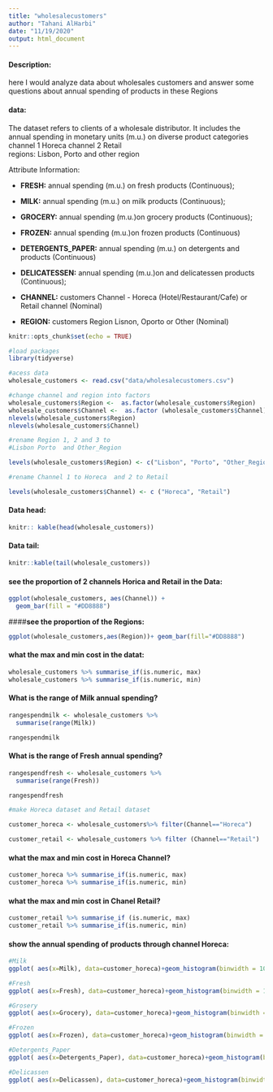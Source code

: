 ```yaml
---
title: "wholesalecustomers"
author: "Tahani AlHarbi"
date: "11/19/2020"
output: html_document
---
```

#### **Description:**

here I would analyze data about wholesales customers and answer some questions 
about annual spending of products in these Regions  

#### **data:** 
The dataset  refers to clients of a wholesale distributor.
It includes the annual spending in monetary units (m.u.) 
on diverse product categories
channel 1 Horeca channel 2 Retail  
regions: Lisbon, Porto and  other region 

Attribute Information:

- **FRESH:** annual spending (m.u.) on fresh products (Continuous);

- **MILK:** annual spending (m.u.) on milk products (Continuous);

- **GROCERY:** annual spending (m.u.)on grocery products (Continuous);

- **FROZEN:** annual spending (m.u.)on frozen products (Continuous)

- **DETERGENTS_PAPER:** annual spending (m.u.) on detergents and products (Continuous)

- **DELICATESSEN:** annual spending (m.u.)on and delicatessen products (Continuous);

- **CHANNEL:** customers Channel - Horeca (Hotel/Restaurant/Cafe) or Retail channel (Nominal)

- **REGION:** customers Region Lisnon, Oporto or Other (Nominal)


```r
knitr::opts_chunk$set(echo = TRUE)
```


```r
#load packages
library(tidyverse)
```



```r
#acess data 
wholesale_customers <- read.csv("data/wholesalecustomers.csv")
```

```r

#change channel and region into factors 
wholesale_customers$Region <-  as.factor(wholesale_customers$Region) 
wholesale_customers$Channel <-  as.factor (wholesale_customers$Channel)
nlevels(wholesale_customers$Region)
nlevels(wholesale_customers$Channel)

```

```r

#rename Region 1, 2 and 3 to 
#Lisbon Porto  and Other_Region

levels(wholesale_customers$Region) <- c("Lisbon", "Porto", "Other_Region")

#rename Channel 1 to Horeca  and 2 to Retail

levels(wholesale_customers$Channel) <- c ("Horeca", "Retail")


```



#### **Data head:**
```r
knitr:: kable(head(wholesale_customers))
```



#### **Data tail:**
```r
knitr::kable(tail(wholesale_customers))
```

#### **see the proportion of 2 channels  Horica and Retail in the Data:** 

```r

ggplot(wholesale_customers, aes(Channel)) +
  geom_bar(fill = "#DD8888") 

```

####**see the proportion of the Regions:**  

```r
ggplot(wholesale_customers,aes(Region))+ geom_bar(fill="#DD8888")
```

#### **what the max and min cost in the datat:**
```r

wholesale_customers %>% summarise_if(is.numeric, max)
wholesale_customers %>% summarise_if(is.numeric, min)

```

#### **What is the range of Milk annual spending?** 

```r

rangespendmilk <- wholesale_customers %>%
  summarise(range(Milk))

rangespendmilk

```

#### **What is the range of Fresh annual spending?** 

```r

rangespendfresh <- wholesale_customers %>%
  summarise(range(Fresh))

rangespendfresh
```

```r

#make Horeca dataset and Retail dataset 

customer_horeca <- wholesale_customers%>% filter(Channel=="Horeca")

customer_retail <- wholesale_customers %>% filter (Channel=="Retail")

```

#### **what the max and min cost in Horeca Channel?** 

```r


customer_horeca %>% summarise_if(is.numeric, max)
customer_horeca %>% summarise_if(is.numeric, min)

```

#### **what the max and min cost in Chanel Retail?**

```r

customer_retail %>% summarise_if (is.numeric, max)
customer_retail %>% summarise_if(is.numeric, min)


```


#### **show the annual spending of products through channel Horeca:**

```r

#Milk
ggplot( aes(x=Milk), data=customer_horeca)+geom_histogram(binwidth = 10000, col="#AFC0CB")

```

```r
#Fresh
ggplot( aes(x=Fresh), data=customer_horeca)+geom_histogram(binwidth = 10000, col="#AFC0CB")
```


```r

#Grosery
ggplot( aes(x=Grocery), data=customer_horeca)+geom_histogram(binwidth = 10000, col="#AFC0CB")
```


```r

#Frozen
ggplot( aes(x=Frozen), data=customer_horeca)+geom_histogram(binwidth = 10000, col="#AFC0CB")
```


```r
#Detergents_Paper
ggplot( aes(x=Detergents_Paper), data=customer_horeca)+geom_histogram(binwidth = 10000, col="#AFC0CB")
```

```r

#Delicassen
ggplot( aes(x=Delicassen), data=customer_horeca)+geom_histogram(binwidth = 10000, col="#AFC0CB")

```

